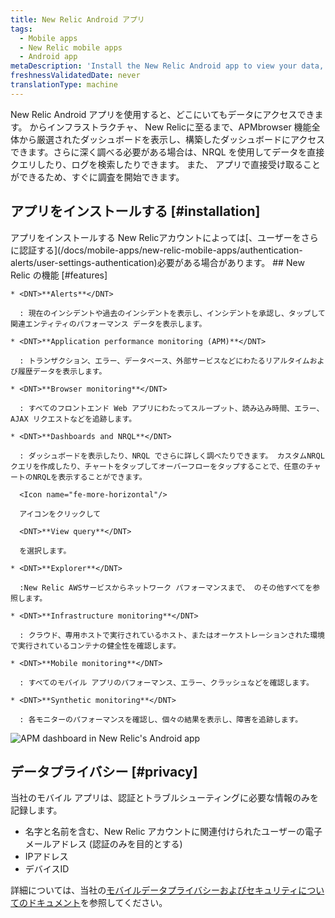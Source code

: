 ```yaml
---
title: New Relic Android アプリ
tags:
  - Mobile apps
  - New Relic mobile apps
  - Android app
metaDescription: 'Install the New Relic Android app to view your data, run queries, and receive and create alerts.'
freshnessValidatedDate: never
translationType: machine
---
```



New Relic Android アプリを使用すると、どこにいてもデータにアクセスできます。 からインフラストラクチャ、 New Relicに至るまで、APMbrowser 機能全体から厳選されたダッシュボードを表示し、構築したダッシュボードにアクセスできます。さらに深く調べる必要がある場合は、NRQL を使用してデータを直接クエリしたり、ログを検索したりできます。 また、 <InlinePopover type="alerts"/>アプリで直接受け取ることができるため、すぐに調査を開始できます。

## アプリをインストールする [#installation]

<ButtonGroup>
  <ButtonLink
    role="button"
    to="https://play.google.com/store/apps/details?id=com.newrelic.rpm"
    variant="primary"
  >
    アプリをインストールする
  </ButtonLink>
</ButtonGroup>

<Callout variant="tip">
  New Relicアカウントによっては[、ユーザーをさらに認証する](/docs/mobile-apps/new-relic-mobile-apps/authentication-alerts/user-settings-authentication)必要がある場合があります。
</Callout>

<SideBySide>
  <Side>
    ## New Relic の機能 [#features]

    * <DNT>**Alerts**</DNT>

      : 現在のインシデントや過去のインシデントを表示し、インシデントを承認し、タップして関連エンティティのパフォーマンス データを表示します。

    * <DNT>**Application performance monitoring (APM)**</DNT>

      : トランザクション、エラー、データベース、外部サービスなどにわたるリアルタイムおよび履歴データを表示します。

    * <DNT>**Browser monitoring**</DNT>

      : すべてのフロントエンド Web アプリにわたってスループット、読み込み時間、エラー、AJAX リクエストなどを追跡します。

    * <DNT>**Dashboards and NRQL**</DNT>

      : ダッシュボードを表示したり、NRQL でさらに詳しく調べたりできます。 カスタムNRQLクエリを作成したり、チャートをタップしてオーバーフローをタップすることで、任意のチャートのNRQLを表示することができます。

      <Icon name="fe-more-horizontal"/>

      アイコンをクリックして

      <DNT>**View query**</DNT>

      を選択します。

    * <DNT>**Explorer**</DNT>

      :New Relic AWSサービスからネットワーク パフォーマンスまで、 のその他すべてを参照します。

    * <DNT>**Infrastructure monitoring**</DNT>

      : クラウド、専用ホストで実行されているホスト、またはオーケストレーションされた環境で実行されているコンテナの健全性を確認します。

    * <DNT>**Mobile monitoring**</DNT>

      : すべてのモバイル アプリのパフォーマンス、エラー、クラッシュなどを確認します。

    * <DNT>**Synthetic monitoring**</DNT>

      : 各モニターのパフォーマンスを確認し、個々の結果を表示し、障害を追跡します。
  </Side>

  <Side>
    <img
      title="APM dashboard in New Relic's Android app"
      alt="APM dashboard in New Relic's Android app"
      src={mobileappsAndroidAppAPMDashboard}
    />
  </Side>
</SideBySide>

## データプライバシー [#privacy]

当社のモバイル アプリは、認証とトラブルシューティングに必要な情報のみを記録します。

* 名字と名前を含む、New Relic アカウントに関連付けられたユーザーの電子メールアドレス (認証のみを目的とする)
* IPアドレス
* デバイスID

詳細については、当社の[モバイルデータプライバシーおよびセキュリティについてのドキュメント](/docs/mobile-monitoring/new-relic-mobile/get-started/security-mobile-apps)を参照してください。